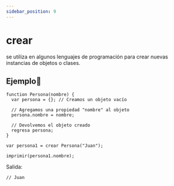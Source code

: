 ```yaml
---
sidebar_position: 9
---
```



# crear
se utiliza en algunos lenguajes de programación para crear nuevas instancias de objetos o clases. 

## Ejemplo📝

```dummy
function Persona(nombre) {
  var persona = {}; // Creamos un objeto vacío

  // Agregamos una propiedad "nombre" al objeto
  persona.nombre = nombre;

  // Devolvemos el objeto creado
  regresa persona;
}

var persona1 = crear Persona("Juan");

imprimir(persona1.nombre);
```
Salida:

```dummy
// Juan
```
